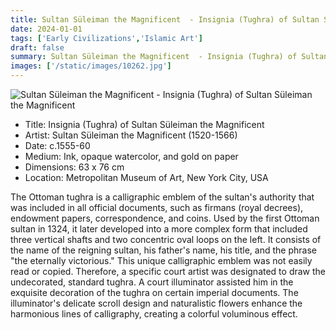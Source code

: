 ```yaml
---
title: Sultan Süleiman the Magnificent  - Insignia (Tughra) of Sultan Süleiman the Magnificent 
date: 2024-01-01
tags: ['Early Civilizations','Islamic Art']
draft: false
summary: Sultan Süleiman the Magnificent  - Insignia (Tughra) of Sultan Süleiman the Magnificent 
images: ['/static/images/10262.jpg']
---
```


![Sultan Süleiman the Magnificent  - Insignia (Tughra) of Sultan Süleiman the Magnificent ](/static/images/10262.jpg)

* Title: Insignia (Tughra) of Sultan Süleiman the Magnificent 
* Artist: Sultan Süleiman the Magnificent  (1520-1566)
* Date: c.1555-60
* Medium: Ink, opaque watercolor, and gold on paper
* Dimensions: 63 x 76 cm
* Location: Metropolitan Museum of Art, New York City, USA

The Ottoman tughra is a calligraphic emblem of the sultan's authority that was included in all official documents, such as firmans (royal decrees), endowment papers, correspondence, and coins. Used by the first Ottoman sultan in 1324, it later developed into a more complex form that included three vertical shafts and two concentric oval loops on the left. It consists of the name of the reigning sultan, his father's name, his title, and the phrase \"the eternally victorious.\" This unique calligraphic emblem was not easily read or copied. Therefore, a specific court artist was designated to draw the undecorated, standard tughra. A court illuminator assisted him in the exquisite decoration of the tughra on certain imperial documents. The illuminator's delicate scroll design and naturalistic flowers enhance the harmonious lines of calligraphy, creating a colorful voluminous effect.
